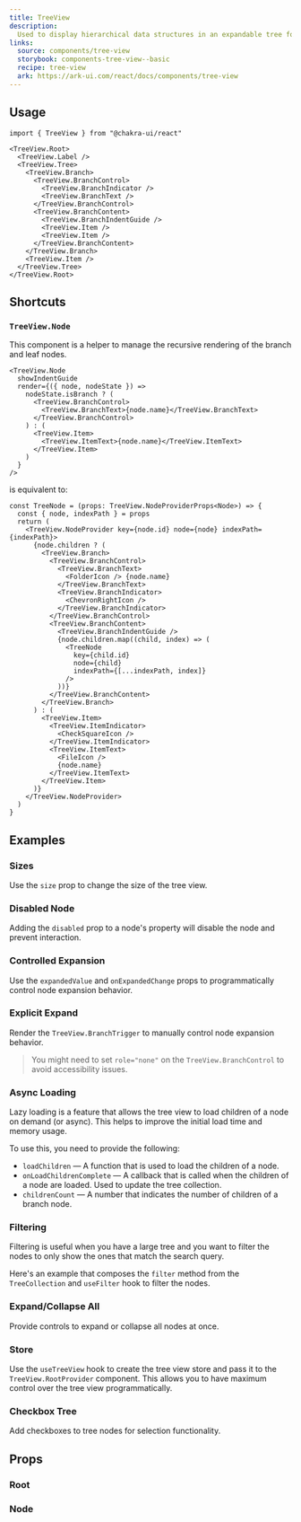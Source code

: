 ```yaml
---
title: TreeView
description:
  Used to display hierarchical data structures in an expandable tree format
links:
  source: components/tree-view
  storybook: components-tree-view--basic
  recipe: tree-view
  ark: https://ark-ui.com/react/docs/components/tree-view
---
```


<ExampleTabs name="tree-view-basic" />

## Usage

```tsx
import { TreeView } from "@chakra-ui/react"
```

```tsx
<TreeView.Root>
  <TreeView.Label />
  <TreeView.Tree>
    <TreeView.Branch>
      <TreeView.BranchControl>
        <TreeView.BranchIndicator />
        <TreeView.BranchText />
      </TreeView.BranchControl>
      <TreeView.BranchContent>
        <TreeView.BranchIndentGuide />
        <TreeView.Item />
        <TreeView.Item />
      </TreeView.BranchContent>
    </TreeView.Branch>
    <TreeView.Item />
  </TreeView.Tree>
</TreeView.Root>
```

## Shortcuts

### `TreeView.Node`

This component is a helper to manage the recursive rendering of the branch and
leaf nodes.

```tsx
<TreeView.Node
  showIndentGuide
  render={({ node, nodeState }) =>
    nodeState.isBranch ? (
      <TreeView.BranchControl>
        <TreeView.BranchText>{node.name}</TreeView.BranchText>
      </TreeView.BranchControl>
    ) : (
      <TreeView.Item>
        <TreeView.ItemText>{node.name}</TreeView.ItemText>
      </TreeView.Item>
    )
  }
/>
```

is equivalent to:

```tsx
const TreeNode = (props: TreeView.NodeProviderProps<Node>) => {
  const { node, indexPath } = props
  return (
    <TreeView.NodeProvider key={node.id} node={node} indexPath={indexPath}>
      {node.children ? (
        <TreeView.Branch>
          <TreeView.BranchControl>
            <TreeView.BranchText>
              <FolderIcon /> {node.name}
            </TreeView.BranchText>
            <TreeView.BranchIndicator>
              <ChevronRightIcon />
            </TreeView.BranchIndicator>
          </TreeView.BranchControl>
          <TreeView.BranchContent>
            <TreeView.BranchIndentGuide />
            {node.children.map((child, index) => (
              <TreeNode
                key={child.id}
                node={child}
                indexPath={[...indexPath, index]}
              />
            ))}
          </TreeView.BranchContent>
        </TreeView.Branch>
      ) : (
        <TreeView.Item>
          <TreeView.ItemIndicator>
            <CheckSquareIcon />
          </TreeView.ItemIndicator>
          <TreeView.ItemText>
            <FileIcon />
            {node.name}
          </TreeView.ItemText>
        </TreeView.Item>
      )}
    </TreeView.NodeProvider>
  )
}
```

## Examples

### Sizes

Use the `size` prop to change the size of the tree view.

<ExampleTabs name="tree-view-with-sizes" />

### Disabled Node

Adding the `disabled` prop to a node's property will disable the node and
prevent interaction.

<ExampleTabs name="tree-view-disabled-node" />

### Controlled Expansion

Use the `expandedValue` and `onExpandedChange` props to programmatically control
node expansion behavior.

<ExampleTabs name="tree-view-controlled-expansion" />

### Explicit Expand

Render the `TreeView.BranchTrigger` to manually control node expansion behavior.

> You might need to set `role="none"` on the `TreeView.BranchControl` to avoid
> accessibility issues.

<ExampleTabs name="tree-view-explicit-expand" />

### Async Loading

Lazy loading is a feature that allows the tree view to load children of a node
on demand (or async). This helps to improve the initial load time and memory
usage.

To use this, you need to provide the following:

- `loadChildren` — A function that is used to load the children of a node.
- `onLoadChildrenComplete` — A callback that is called when the children of a
  node are loaded. Used to update the tree collection.
- `childrenCount` — A number that indicates the number of children of a branch
  node.

<ExampleTabs name="tree-view-async" />

### Filtering

Filtering is useful when you have a large tree and you want to filter the nodes
to only show the ones that match the search query.

Here's an example that composes the `filter` method from the `TreeCollection`
and `useFilter` hook to filter the nodes.

<ExampleTabs name="tree-view-with-filter" />

### Expand/Collapse All

Provide controls to expand or collapse all nodes at once.

<ExampleTabs name="tree-view-expand-collapse-all" />

### Store

Use the `useTreeView` hook to create the tree view store and pass it to the
`TreeView.RootProvider` component. This allows you to have maximum control over
the tree view programmatically.

<ExampleTabs name="tree-view-with-store" />

### Checkbox Tree

Add checkboxes to tree nodes for selection functionality.

<ExampleTabs name="tree-view-checkbox" />

## Props

### Root

<PropTable component="TreeView" part="Root" />

### Node

<PropTable component="TreeView" part="Node" />
